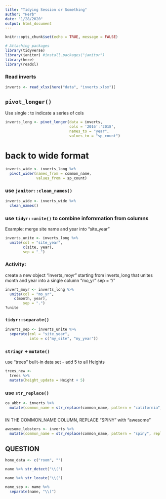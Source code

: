 ```yaml
---
title: "Tidying Session or Something"
author: "Herb"
date: "1/28/2020"
output: html_document
---
```


```r
knitr::opts_chunk$set(echo = TRUE, message = FALSE)

# Attaching packages
library(tidyverse)
library(janitor) #install.packages("janitor")
library(here)
library(readxl)
```

### Read inverts

```r
inverts <- read_xlsx(here("data", "inverts.xlsx"))
```

## `pivot_longer()`

Use single : to indicate a series of cols
```r
inverts_long <- pivot_longer(data = inverts,
                             cols = '2016':'2018',
                             names_to = "year",
                             values_to = "sp_count")
```

# back to wide format
```r
inverts_wide <- inverts_long %>%
  pivot_wider(names_from = common_name,
              values_from = sp_count)
```

### use `janitor::clean_names()`
```r
inverts_wide <- inverts_wide %>%
  clean_names()
```

### use `tidyr::unite()` to combine infornmation from columns
Example: merge site name and year into "site_year"
```r
inverts_unite <- inverts_long %>%
  unite(col = "site_year",
        c(site, year),
        sep = "_")
```

### Activity:
create a new object "inverts_moyr" starting from
inverts_long that unites month and year into a single column "mo_yr" sep = "/"
```r
invert_moyr <- inverts_long %>% 
  unite(col = "mo_yr",
    c(month, year),
        sep = ".")
?unite
```

### `tidyr::separate()`

```r
inverts_sep <- inverts_unite %>% 
  separate(col = "site_year",
           into = c("my_site", "my_year"))
```

###  `stringr` + `mutate()`
use "trees" built-in data set - add 5 to all Heights

```r
trees_new <- 
  trees %>% 
  mutate(height_update = Height + 5)
```

### use `str_replace()`

```r
ca_abbr <- inverts %>% 
  mutate(common_name = str_replace(common_name, pattern = "california", replacement = "CA"))
```

###
IN THE COMMON_NAME COLUMN, REPLACE "SPINY" with "awesome"
```r
awesome_lobsters <- inverts %>% 
  mutate(common_name = str_replace(common_name, pattern = "spiny", replacement = "awesome"))
```

## QUESTION

```r
home_data <- c("room", "")

name %>% str_detect("\\(")

name %>% str_locate("\\(")

name_sep <- name %>% 
  separate(name, "\\(")
```

